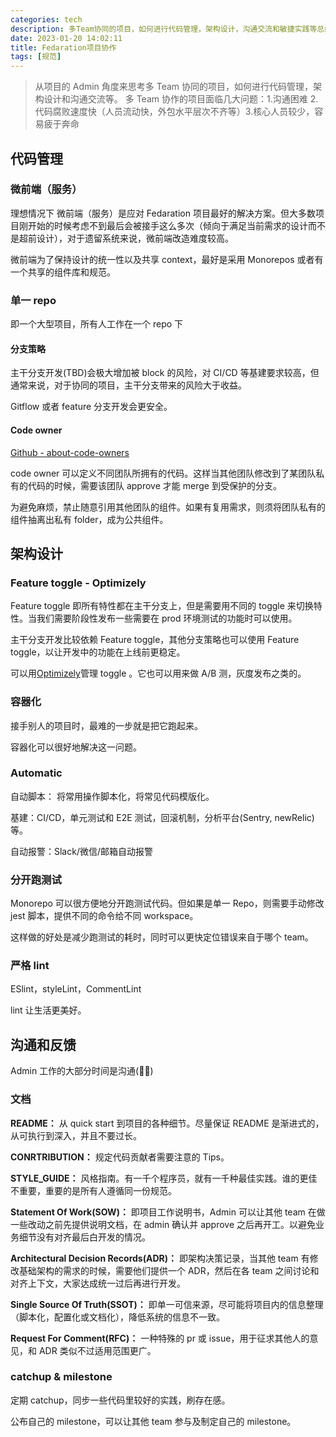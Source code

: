```yaml
---
categories: tech
description: 多Team协同的项目，如何进行代码管理，架构设计，沟通交流和敏捷实践等总结
date: 2023-01-20 14:02:11
title: Fedaration项目协作
tags: [规范]
---
```


> 从项目的 Admin 角度来思考多 Team 协同的项目，如何进行代码管理，架构设计和沟通交流等。
> 多 Team 协作的项目面临几大问题：1.沟通困难 2.代码腐败速度快（人员流动快，外包水平层次不齐等）3.核心人员较少，容易疲于奔命

## 代码管理

### 微前端（服务）

理想情况下 微前端（服务）是应对 Fedaration 项目最好的解决方案。但大多数项目刚开始的时候考虑不到最后会被接手这么多次（倾向于满足当前需求的设计而不是超前设计），对于遗留系统来说，微前端改造难度较高。

微前端为了保持设计的统一性以及共享 context，最好是采用 Monorepos 或者有一个共享的组件库和规范。

### 单一 repo

即一个大型项目，所有人工作在一个 repo 下

#### 分支策略

主干分支开发(TBD)会极大增加被 block 的风险，对 CI/CD 等基建要求较高，但通常来说，对于协同的项目，主干分支带来的风险大于收益。

Gitflow 或者 feature 分支开发会更安全。

#### Code owner

[Github - about-code-owners](https://docs.github.com/zh/repositories/managing-your-repositorys-settings-and-features/customizing-your-repository/about-code-owners)

code owner 可以定义不同团队所拥有的代码。这样当其他团队修改到了某团队私有的代码的时候，需要该团队 approve 才能 merge 到受保护的分支。

为避免麻烦，禁止随意引用其他团队的组件。如果有复用需求，则须将团队私有的组件抽离出私有 folder，成为公共组件。

## 架构设计

### Feature toggle - Optimizely

Feature toggle 即所有特性都在主干分支上，但是需要用不同的 toggle 来切换特性。当我们需要阶段性发布一些需要在 prod 环境测试的功能时可以使用。

主干分支开发比较依赖 Feature toggle，其他分支策略也可以使用 Feature toggle，以让开发中的功能在上线前更稳定。

可以用[Optimizely](https://www.optimizely.com)管理 toggle 。它也可以用来做 A/B 测，灰度发布之类的。

### 容器化

接手别人的项目时，最难的一步就是把它跑起来。

容器化可以很好地解决这一问题。

### Automatic

自动脚本： 将常用操作脚本化，将常见代码模版化。

基建：CI/CD，单元测试和 E2E 测试，回滚机制，分析平台(Sentry, newRelic)等。

自动报警：Slack/微信/邮箱自动报警

### 分开跑测试

Monorepo 可以很方便地分开跑测试代码。但如果是单一 Repo，则需要手动修改 jest 脚本，提供不同的命令给不同 workspace。

这样做的好处是减少跑测试的耗时，同时可以更快定位错误来自于哪个 team。

### 严格 lint

ESlint，styleLint，CommentLint

lint 让生活更美好。

## 沟通和反馈

Admin 工作的大部分时间是沟通(💁‍♂️)

### 文档

**README：** 从 quick start 到项目的各种细节。尽量保证 README 是渐进式的，从可执行到深入，并且不要过长。

**CONRTRIBUTION：** 规定代码贡献者需要注意的 Tips。

**STYLE_GUIDE：** 风格指南。有一千个程序员，就有一千种最佳实践。谁的更佳不重要，重要的是所有人遵循同一份规范。

**Statement Of Work(SOW)：** 即项目工作说明书，Admin 可以让其他 team 在做一些改动之前先提供说明文档，在 admin 确认并 approve 之后再开工。以避免业务细节没有对齐最后白开发的情况。

**Architectural Decision Records(ADR)：** 即架构决策记录，当其他 team 有修改基础架构的需求的时候，需要他们提供一个 ADR，然后在各 team 之间讨论和对齐上下文，大家达成统一过后再进行开发。

**Single Source Of Truth(SSOT)：** 即单一可信来源，尽可能将项目内的信息整理（脚本化，配置化或文档化），降低系统的信息不一致。

**Request For Comment(RFC)：** 一种特殊的 pr 或 issue，用于征求其他人的意见，和 ADR 类似不过适用范围更广。

### catchup & milestone

定期 catchup，同步一些代码里较好的实践，刷存在感。

公布自己的 milestone，可以让其他 team 参与及制定自己的 milestone。

